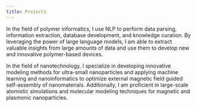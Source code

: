```yaml
---
title: Projects
---
```


In the field of polymer informatics, I use NLP to perform data parsing, information extraction, database development, and knowledge curation. By leveraging the power of large language models, I am able to extract valuable insights from large amounts of data and use them to develop new and innovative polymer-based devices.

In the field of nanotechnology, I specialize in developing innovative modeling methods for ultra-small nanoparticles and applying machine learning and nanoinformatics to optimize external magnetic field guided self-assembly of nanomaterials. Additionally, I am proficient in large-scale atomistic simulations and molecular modeling techniques for magnetic and plasmonic nanoparticles.
